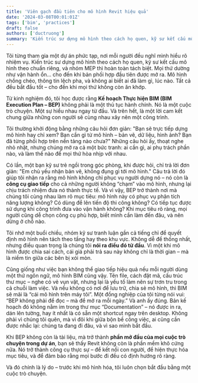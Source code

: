 ```yaml
---
title: 'Viên gạch đầu tiên cho mô hình Revit hiệu quả'
date: '2024-03-08T00:01:01Z'
tags: ['bim', 'practices']
draft: false
authors: ['ductruong']
summary: 'Kiến trúc sư dựng mô hình theo cách họ quen, kỹ sư kết cấu mô hình theo chuẩn riêng, và nhóm MEP thì hoàn toàn tách biệt.'
---
```


Tôi từng tham gia một dự án phức tạp, nơi mỗi người đều nghĩ mình hiểu rõ nhiệm vụ. Kiến trúc sư dựng mô hình theo cách họ quen, kỹ sư kết cấu mô hình theo chuẩn riêng, và nhóm MEP thì hoàn toàn tách biệt. Mọi thứ dường như vận hành ổn… cho đến khi bản phối hợp đầu tiên được mở ra. Mô hình chồng chéo, thông tin lệch pha, và không ai biết ai đã làm gì, lúc nào. Tất cả đều bắt đầu tốt – cho đến khi mọi thứ không còn ăn khớp.

Từ kinh nghiệm đó, tôi học được rằng **Kế hoạch Thực hiện BIM (BIM Execution Plan – BEP)** không phải là một thủ tục hành chính. Nó là một cuộc trò chuyện. Một sự hiểu nhau ngay từ đầu. Và trên hết, là một lời cam kết chung giữa những con người sẽ cùng nhau xây nên một công trình.

Tôi thường khởi động bằng những câu hỏi đơn giản: "Bạn sẽ trực tiếp dựng mô hình hay chỉ xem? Bạn cần gì từ mô hình – bản vẽ, dữ liệu, hình ảnh? Bạn đã từng phối hợp trên nền tảng nào chưa?" Những câu hỏi ấy, thoạt nghe nhỏ nhặt, nhưng chúng mở ra cả một bức tranh: ai cần gì, ai phụ trách phần nào, và làm thế nào để mọi thứ hòa nhịp với nhau.

Có lần, một bạn kỹ sư trẻ ngồi trong góc phòng, khi được hỏi, chỉ trả lời đơn giản: "Em chủ yếu nhận bản vẽ, không đụng gì tới mô hình." Câu trả lời đó giúp tôi nhận ra rằng mô hình không chỉ phục vụ người dựng nó – nó còn là **công cụ giao tiếp** cho cả những người không “chạm” vào mô hình, nhưng lại chịu trách nhiệm đưa nó thành thực tế.
Và vì vậy, BEP trở thành nơi mà chúng tôi cùng nhau làm rõ mục tiêu: mô hình này có phục vụ phân tích năng lượng không? Có dùng để lên tiến độ thi công không? Có tiếp tục được sử dụng khi công trình đưa vào vận hành không? Khi mục tiêu rõ ràng, mọi người cũng dễ chọn công cụ phù hợp, biết mình cần làm đến đâu, và nên dừng ở chỗ nào.

Tôi nhớ một buổi chiều, nhóm kỹ sư tranh luận gần cả tiếng chỉ để quyết định mô hình nên tách theo tầng hay theo khu vực. Không dễ để thống nhất, nhưng điều quan trọng là chúng tôi **nói ra điều đó từ đầu**. Vì một khi mô hình được chia sai cách, cái giá phải trả sau này không chỉ là thời gian – mà là niềm tin giữa các bên bị xói mòn.

Cũng giống như việc bạn không thể giao tiếp hiệu quả nếu mỗi người dùng một thứ ngôn ngữ, mô hình BIM cũng vậy. Tên file, cách đặt mã, cấu trúc thư mục – nghe có vẻ vụn vặt, nhưng lại là yếu tố làm nên sự trơn tru trong cả chuỗi làm việc. Và nếu không có nơi để lưu trữ, chia sẻ mô hình, thì BIM sẽ mãi là “cái mô hình trên máy tôi”.
Một đồng nghiệp của tôi từng nói vui: “BEP không phải để đọc – mà để mở ra mỗi ngày.” Và anh ấy đúng. Bản kế hoạch đó không nằm im trong thư mục “Documentation” – nó được in ra, dán lên tường, hay ít nhất là có sẵn một shortcut ngay trên desktop. Không phải vì chúng tôi quên, mà vì đôi khi giữa bộn bề công việc, ai cũng cần được nhắc lại: chúng ta đang đi đâu, và vì sao mình bắt đầu.

Khi BEP không còn là tài liệu, mà trở thành **phần mở đầu của mọi cuộc trò chuyện trong dự án**, bạn sẽ thấy Revit không còn là phần mềm khô cứng nữa. Nó trở thành công cụ thực sự – để kết nối con người, để hiện thực hóa mục tiêu, và để đảm bảo rằng mọi bước đi đều có định hướng rõ ràng.

Và đó chính là lý do – trước khi mô hình hóa, tôi luôn chọn bắt đầu bằng một cuộc trò chuyện.
